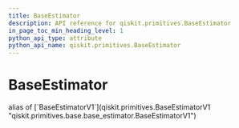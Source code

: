 ```yaml
---
title: BaseEstimator
description: API reference for qiskit.primitives.BaseEstimator
in_page_toc_min_heading_level: 1
python_api_type: attribute
python_api_name: qiskit.primitives.BaseEstimator
---
```


# BaseEstimator

<Attribute id="qiskit.primitives.BaseEstimator" isDedicatedPage={true}>
  alias of [`BaseEstimatorV1`](qiskit.primitives.BaseEstimatorV1 "qiskit.primitives.base.base_estimator.BaseEstimatorV1")
</Attribute>


